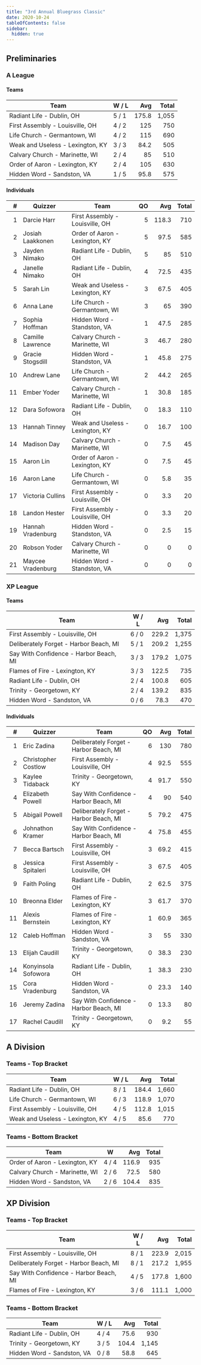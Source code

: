 ```yaml
---
title: "3rd Annual Bluegrass Classic"
date: 2020-10-24
tableOfContents: false
sidebar:
  hidden: true
---
```


## Preliminaries

### A League

#### Teams

| Team                             | W / L |   Avg | Total |
| -------------------------------- | ----- | ----: | ----: |
| Radiant Life - Dublin, OH        | 5 / 1 | 175.8 | 1,055 |
| First Assembly - Louisville, OH  | 4 / 2 |   125 |   750 |
| Life Church - Germantown, WI     | 4 / 2 |   115 |   690 |
| Weak and Useless - Lexington, KY | 3 / 3 |  84.2 |   505 |
| Calvary Church - Marinette, WI   | 2 / 4 |    85 |   510 |
| Order of Aaron - Lexington, KY   | 2 / 4 |   105 |   630 |
| Hidden Word - Sandston, VA       | 1 / 5 |  95.8 |   575 |

#### Individuals

|    # | Quizzer           | Team                             |   QO |   Avg | Total |
| ---: | ----------------- | -------------------------------- | ---: | ----: | ----: |
|    1 | Darcie Harr       | First Assembly - Louisville, OH  |    5 | 118.3 |   710 |
|    2 | Josiah Laakkonen  | Order of Aaron - Lexington, KY   |    5 |  97.5 |   585 |
|    3 | Jayden Nimako     | Radiant Life - Dublin, OH        |    5 |    85 |   510 |
|    4 | Janelle Nimako    | Radiant Life - Dublin, OH        |    4 |  72.5 |   435 |
|    5 | Sarah Lin         | Weak and Useless - Lexington, KY |    3 |  67.5 |   405 |
|    6 | Anna Lane         | Life Church - Germantown, WI     |    3 |    65 |   390 |
|    7 | Sophia Hoffman    | Hidden Word - Standston, VA      |    1 |  47.5 |   285 |
|    8 | Camille Lawrence  | Calvary Church - Marinette, WI   |    3 |  46.7 |   280 |
|    9 | Gracie Stogsdill  | Hidden Word - Standston, VA      |    1 |  45.8 |   275 |
|   10 | Andrew Lane       | Life Church - Germantown, WI     |    2 |  44.2 |   265 |
|   11 | Ember Yoder       | Calvary Church - Marinette, WI   |    1 |  30.8 |   185 |
|   12 | Dara Sofowora     | Radiant Life - Dublin, OH        |    0 |  18.3 |   110 |
|   13 | Hannah Tinney     | Weak and Useless - Lexington, KY |    0 |  16.7 |   100 |
|   14 | Madison Day       | Calvary Church - Marinette, WI   |    0 |   7.5 |    45 |
|   15 | Aaron Lin         | Order of Aaron - Lexington, KY   |    0 |   7.5 |    45 |
|   16 | Aaron Lane        | Life Church - Germantown, WI     |    0 |   5.8 |    35 |
|   17 | Victoria Cullins  | First Assembly - Louisville, OH  |    0 |   3.3 |    20 |
|   18 | Landon Hester     | First Assembly - Louisville, OH  |    0 |   3.3 |    20 |
|   19 | Hannah Vradenburg | Hidden Word - Standston, VA      |    0 |   2.5 |    15 |
|   20 | Robson Yoder      | Calvary Church - Marinette, WI   |    0 |     0 |     0 |
|   21 | Maycee Vradenburg | Hidden Word - Standston, VA      |    0 |     0 |     0 |

### XP League

#### Teams

| Team                                   | W / L |   Avg | Total |
| -------------------------------------- | ----- | ----: | ----: |
| First Assembly - Louisville, OH        | 6 / 0 | 229.2 | 1,375 |
| Deliberately Forget - Harbor Beach, MI | 5 / 1 | 209.2 | 1,255 |
| Say With Confidence - Harbor Beach, MI | 3 / 3 | 179.2 | 1,075 |
| Flames of Fire - Lexington, KY         | 3 / 3 | 122.5 |   735 |
| Radiant Life - Dublin, OH              | 2 / 4 | 100.8 |   605 |
| Trinity - Georgetown, KY               | 2 / 4 | 139.2 |   835 |
| Hidden Word - Sandston, VA             | 0 / 6 |  78.3 |   470 |

#### Individuals

|    # | Quizzer             | Team                                   |   QO |  Avg | Total |
| ---: | ------------------- | -------------------------------------- | ---: | ---: | ----: |
|    1 | Eric Zadina         | Deliberately Forget - Harbor Beach, MI |    6 |  130 |   780 |
|    2 | Christopher Costlow | First Assembly - Louisville, OH        |    4 | 92.5 |   555 |
|    3 | Kaylee Tidaback     | Trinity - Georgetown, KY               |    4 | 91.7 |   550 |
|    4 | Elizabeth Powell    | Say With Confidence - Harbor Beach, MI |    4 |   90 |   540 |
|    5 | Abigail Powell      | Deliberately Forget - Harbor Beach, MI |    5 | 79.2 |   475 |
|    6 | Johnathon Kramer    | Say With Confidence - Harbor Beach, MI |    4 | 75.8 |   455 |
|    7 | Becca Bartsch       | First Assembly - Louisville, OH        |    3 | 69.2 |   415 |
|    8 | Jessica Spitaleri   | First Assembly - Louisville, OH        |    3 | 67.5 |   405 |
|    9 | Faith Poling        | Radiant Life - Dublin, OH              |    2 | 62.5 |   375 |
|   10 | Breonna Elder       | Flames of Fire - Lexington, KY         |    3 | 61.7 |   370 |
|   11 | Alexis Bernstein    | Flames of Fire - Lexington, KY         |    1 | 60.9 |   365 |
|   12 | Caleb Hoffman       | Hidden Word - Sandston, VA             |    3 |   55 |   330 |
|   13 | Elijah Caudill      | Trinity - Georgetown, KY               |    0 | 38.3 |   230 |
|   14 | Konyinsola Sofowora | Radiant Life - Dublin, OH              |    1 | 38.3 |   230 |
|   15 | Cora Vradenburg     | Hidden Word - Sandston, VA             |    0 | 23.3 |   140 |
|   16 | Jeremy Zadina       | Say With Confidence - Harbor Beach, MI |    0 | 13.3 |    80 |
|   17 | Rachel Caudill      | Trinity - Georgetown, KY               |    0 |  9.2 |    55 |

## A Division

### Teams - Top Bracket

| Team                             | W / L |   Avg | Total |
| -------------------------------- | ----- | ----: | ----: |
| Radiant Life - Dublin, OH        | 8 / 1 | 184.4 | 1,660 |
| Life Church - Germantown, WI     | 6 / 3 | 118.9 | 1,070 |
| First Assembly - Louisville, OH  | 4 / 5 | 112.8 | 1,015 |
| Weak and Useless - Lexington, KY | 4 / 5 |  85.6 |   770 |

### Teams - Bottom Bracket

| Team                           | W     |   Avg | Total |
| ------------------------------ | ----- | ----: | ----: |
| Order of Aaron - Lexington, KY | 4 / 4 | 116.9 |   935 |
| Calvary Church - Marinette, WI | 2 / 6 |  72.5 |   580 |
| Hidden Word - Sandston, VA     | 2 / 6 | 104.4 |   835 |

## XP Division

### Teams - Top Bracket

| Team                                   | W / L |   Avg | Total |
| -------------------------------------- | ----- | ----: | ----: |
| First Assembly - Louisville, OH        | 8 / 1 | 223.9 | 2,015 |
| Deliberately Forget - Harbor Beach, MI | 8 / 1 | 217.2 | 1,955 |
| Say With Confidence - Harbor Beach, MI | 4 / 5 | 177.8 | 1,600 |
| Flames of Fire - Lexington, KY         | 3 / 6 | 111.1 | 1,000 |

### Teams - Bottom Bracket

| Team                       | W / L |   Avg | Total |
| -------------------------- | ----- | ----: | ----: |
| Radiant Life - Dublin, OH  | 4 / 4 |  75.6 |   930 |
| Trinity - Georgetown, KY   | 3 / 5 | 104.4 | 1,145 |
| Hidden Word - Sandston, VA | 0 / 8 |  58.8 |   645 |
